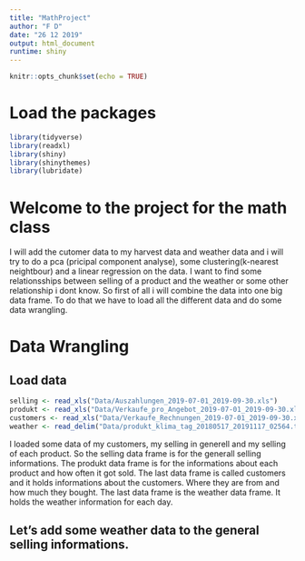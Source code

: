 ```yaml
---
title: "MathProject"
author: "F D"
date: "26 12 2019"
output: html_document
runtime: shiny
---
```


```r
knitr::opts_chunk$set(echo = TRUE)
```
# Load the packages

```r
library(tidyverse)
library(readxl)
library(shiny)
library(shinythemes)
library(lubridate)
```


# Welcome to the project for the math class

I will add the cutomer data to my harvest data and weather data and i will try to do a pca (pricipal component analyse), some clustering(k-nearest neightbour) and a linear regression on the data. I want to find some relationsships between selling of a product and the weather or some other relationship i dont know. So first of all i will combine the data into one big data frame. To do that we have to load all the different data and do some data wrangling. 

# Data Wrangling

## Load data

```r
selling <- read_xls("Data/Auszahlungen_2019-07-01_2019-09-30.xls")
produkt <- read_xls("Data/Verkaufe_pro_Angebot_2019-07-01_2019-09-30.xls")
customers <- read_xls("Data/Verkaufe_Rechnungen_2019-07-01_2019-09-30.xls")
weather <- read_delim("Data/produkt_klima_tag_20180517_20191117_02564.txt", ";", escape_double = FALSE, trim_ws = TRUE)
```

I loaded some data of my customers, my selling in generell and my selling of each product. So the selling data frame is for the generall selling informations. The produkt data frame is for the informations about each product and how often it got sold. The last data frame is called customers and it holds informations about the customers. Where they are from and how much they bought. The last data frame is the weather data frame. It holds the weather information for each day.

## Let's add some weather data to the general selling informations.
